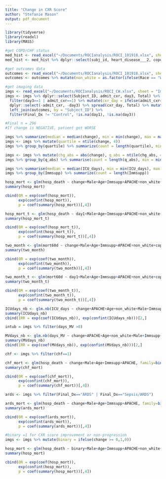 ```yaml
---
title: "Change in CXR Score"
author: "Stefanie Mason"
output: pdf_document
---
```


```r
library(tidyverse)
library(readxl)
library(MASS)
```

```r
#get COPD/CHF status
med_hist <- read_excel("~/Documents/ROCIanalysis/ROCI_101918.xlsx", sheet = "baseline_data", range = cell_cols(1:32))
med_hist <- med_hist %>% dplyr::select(subj_id, heart_disease___2, copd) %>% rename(Subject_ID = subj_id) %>% mutate(chf = as.factor(heart_disease___2), copd = as.factor(copd)) %>% dplyr::select(-heart_disease___2)

#get outcomes data
outcomes <- read_excel("~/Documents/ROCIanalysis/ROCI_101918.xlsx", sheet = "Outcomes", range = cell_cols(1:27))
outcomes <- outcomes %>% mutate(non_white = as.factor(ifelse(Race == "White, non-Hispanic origin", 0, 1)), hosp_death = as.factor(ifelse(DC_coded == 0 | DC_coded == 1, 1, 0)), Immsupp = as.factor(Immsupp), Male = as.factor(Male)) %>% dplyr::select(-intub, -extub, -ICU_admit, -ICU_dc, -Hosp_admit, -Hosp_dc, -BMI, -imgs) %>% left_join(med_hist, by = "Subject_ID")

#get imaging data
imgs <- read_excel("~/Documents/ROCIanalysis/ROCI_CW.xlsx", sheet = "Imaging_e", range = cell_cols(1:15))
imgs <- imgs %>% dplyr::select(Subject_ID, admit_cxr, day3, Total) %>% 
  filter(day3==1 | admit_cxr==1) %>% mutate(cxr_day = ifelse(admit_cxr==1,"day1","day3")) %>% 
  dplyr::select(-admit_cxr, -day3) %>% spread(cxr_day, Total) %>% mutate(change = day1 - day3) %>%
  left_join(outcomes, by = "Subject_ID") %>% 
  filter(Final_Dx != "Control", !is.na(day1), !is.na(day3)) 

#Final n = 296
#If change is NEGATIVE, patient got WORSE
```

```r
imgs %>% summarize(median = median(change), min = min(change), max = max(change), count=length(change))
imgs <- imgs %>% mutate(quartile = ntile(change, 4))
imgs %>% group_by(quartile) %>% summarize(count = length(quartile), min = min(change), max = max(change))
```

```r
imgs <- imgs %>% mutate(chg_abs = abs(change), q_abs = ntile(chg_abs, 4)) 
imgs %>% group_by(q_abs) %>% summarise(count = length(q_abs), min = min(chg_abs), max = max(chg_abs))
```

```r
imgs %>% summarise(median = median(ICU_days), min = min(ICU_days), max = max(ICU_days))
imgs %>% group_by(Immsupp) %>% summarize(count = length(Immsupp))
```


```r
hosp_mort <- glm(hosp_death ~ change+Male+Age+Immsupp+APACHE+non_white+copd+chf, family=binomial(link='logit'), data=imgs)
summary(hosp_mort)

cbind(OR = exp(coef(hosp_mort)),
      exp(confint(hosp_mort)),
      p = coef(summary(hosp_mort))[,4])
```

```r
hosp_mort_t <- glm(hosp_death ~ day1+Male+Age+Immsupp+APACHE+non_white+copd+chf, family=binomial(link='logit'), data=imgs)
summary(hosp_mort_t)

cbind(OR = exp(coef(hosp_mort_t)),
      exp(confint(hosp_mort_t)),
      p = coef(summary(hosp_mort_t))[,4])
```


```r
two_month <- glm(mort60d ~ change+Male+Age+Immsupp+APACHE+non_white+copd+chf, family=binomial(link='logit'), data=imgs)
summary(two_month)

cbind(OR = exp(coef(two_month)),
      exp(confint(two_month)),
      p = coef(summary(two_month))[,4])
```

```r
two_month_t <- glm(mort60d ~ day1+Male+Age+Immsupp+APACHE+non_white+copd+chf, family=binomial(link='logit'), data=imgs)
summary(two_month_t)

cbind(OR = exp(coef(two_month_t)),
      exp(confint(two_month_t)),
      p = coef(summary(two_month_t))[,4])
```


```r
ICUdays_nb <- glm.nb(ICU_days ~ change+APACHE+Age+non_white+Male+Immsupp+copd+chf, data=imgs)
summary(ICUdays_nb)
cbind(IRR = exp(coef(ICUdays_nb)), exp(confint(ICUdays_nb)))[2,]
```

```r
intub = imgs %>% filter(days_MV >0)

MVdays_nb <- glm.nb(days_MV ~ change+APACHE+Age+non_white+Male+Immsupp+copd+chf, data=intub)
summary(MVdays_nb)
cbind(IRR = exp(coef(MVdays_nb)), exp(confint(MVdays_nb)))[2,]
```

```r
chf <- imgs %>% filter(chf==1)

chf_mort <- glm(hosp_death ~ change+Male+Age+Immsupp+APACHE, family=binomial(link='logit'), data=imgs)
summary(chf_mort)

cbind(OR = exp(coef(chf_mort)),
      exp(confint(chf_mort)),
      p = coef(summary(chf_mort))[,4])
```

```r
ards <- imgs %>% filter(Final_Dx=="ARDS" | Final_Dx=="Sepsis/ARDS")

ards_mort <- glm(hosp_death ~ change+Male+Age+Immsupp+APACHE, family=binomial(link='logit'), data=imgs)
summary(ards_mort)

cbind(OR = exp(coef(ards_mort)),
      exp(confint(ards_mort)),
      p = coef(summary(ards_mort))[,4])
```

```r
#binary =1 for CXR score improvement or non-progression
imgs <- imgs %>% mutate(binary = ifelse(change >= 0,1,0))

hosp_mort <- glm(hosp_death ~ binary+Male+Age+Immsupp+APACHE+non_white+copd+chf, family=binomial(link='logit'), data=imgs)
summary(hosp_mort)

cbind(OR = exp(coef(hosp_mort)),
      exp(confint(hosp_mort)),
      p = coef(summary(hosp_mort))[,4])
```

